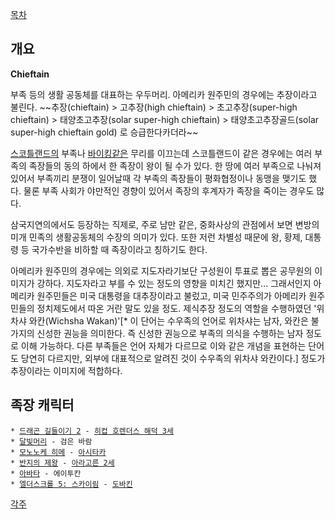 [[목차]]
== 개요 ==
'''Chieftain'''

부족 등의 생활 공동체를 대표하는 우두머리. 아메리카 원주민의 경우에는 추장이라고 불린다.
~~추장(chieftain) > 고추장(high chieftain) > 초고추장(super-high chieftain) > 태양초고추장(solar super-high chieftain) > 태양초고추장골드(solar super-high chieftain gold) 로 승급한다카더라~~

[[스코틀랜드]]의 부족나 [[바이킹]]같은 무리를 이끄는데 스코틀랜드이 같은 경우에는 여러 부족의 족장들의 동의 하에서 한 족장이 왕이 될 수가 있다. 한 땅에 여러 부족으로 나눠져있어서 부족끼리 분쟁이 일어날때 각 부족의 족장들이 평화협정이나 동맹을 맺기도 했다. 물론 부족 사회가 야만적인 경향이 있어서 족장의 후계자가 족장을 죽이는 경우도 많다.  

삼국지연의에서도 등장하는 직제로, 주로 남만 같은, 중화사상의 관점에서 보면 변방의 미개 민족의 생활공동체의 수장의 의미가 있다. 또한 저런 차별성 때문에 왕, 황제, 대통령 등 국가수반을 비하할 때 족장이라고 칭하기도 한다.

아메리카 원주민의 경우에는 의외로 지도자라기보단 구성원이 투표로 뽑은 공무원의 이미지가 강하다. 지도자라고 부를 수 있는 정도의 영향을 미치긴 했지만... 그래서인지 아메리카 원주민들은 미국 대통령을 대추장이라고 불렀고, 미국 민주주의가 아메리카 원주민들의 정치제도에서 따온 거란 말도 있을 정도. 제식추장 정도의 역할을 수행하였던 '위차샤 와칸(Wichsha Wakan)'[* 이 단어는 수우족의 언어로 위차샤는 남자, 와칸은 불가지의 신성한 권능을 의미한다. 즉 신성한 권능으로 부족의 의식을 수행하는 남자 정도로 이해 가능하다. 다른 부족들은 언어 자체가 다르므로 이와 같은 개념을 표현하는 단어도 당연히 다르지만, 외부에 대표적으로 알려진 것이 수우족의 위차샤 와칸이다.] 정도가 추장이라는 이미지에 적합하다.

== 족장 캐릭터 ==
 * [[드래곤 길들이기 2]] - [[히컵 호렌더스 해덕 3세]]
 * [[달빛머리]] - 검은 바람
 * [[모노노케 히메]] - [[아시타카]]
 * [[반지의 제왕]] - [[아라고른 2세]]
 * [[아바타(2009)|아바타]] - 에이투칸
 * [[엘더스크롤 5: 스카이림]] - [[주인공(엘더스크롤 5: 스카이림)|도바킨]]

[[각주]]
